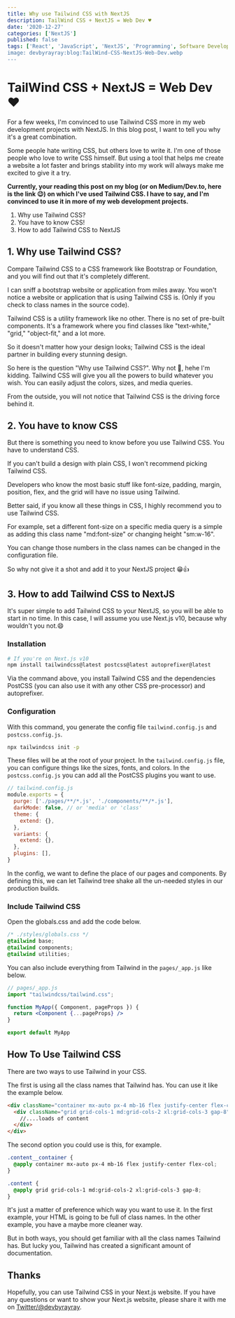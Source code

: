 ```yaml
---
title: Why use Tailwind CSS with NextJS
description: TailWind CSS + NextJS = Web Dev ♥️
date: '2020-12-27'
categories: ['NextJS']
published: false
tags: ['React', 'JavaScript', 'NextJS', 'Programming', Software Development']
image: devbyrayray:blog:TailWind-CSS-NextJS-Web-Dev.webp
---
```


# TailWind CSS + NextJS = Web Dev ♥️

For a few weeks, I'm convinced to use Tailwind CSS more in my web development projects with NextJS. In this blog post, I want to tell you why it's a great combination.

Some people hate writing CSS, but others love to write it. I'm one of those people who love to write CSS himself. But using a tool that helps me create a website a lot faster and brings stability into my work will always make me excited to give it a try.

**Currently, your reading this post on my blog (or on Medium/Dev.to, here is the link 😉) on which I've used Tailwind CSS. I have to say, and I'm convinced to use it in more of my web development projects.**

1. Why use Tailwind CSS?
2. You have to know CSS!
3. How to add Tailwind CSS to NextJS

## 1. Why use Tailwind CSS?

Compare Tailwind CSS to a CSS framework like Bootstrap or Foundation, and you will find out that it's completely different.

I can sniff a bootstrap website or application from miles away. You won't notice a website or application that is using Tailwind CSS is. (Only if you check to class names in the source code).

Tailwind CSS is a utility framework like no other. There is no set of pre-built components. It's a framework where you find classes like "text-white," "grid," "object-fit," and a lot more.

So it doesn't matter how your design looks; Tailwind CSS is the ideal partner in building every stunning design.

So here is the question "Why use Tailwind CSS?". Why not 🤣, hehe I'm kidding. Tailwind CSS will give you all the powers to build whatever you wish. You can easily adjust the colors, sizes, and media queries.

From the outside, you will not notice that Tailwind CSS is the driving force behind it.

## 2. You have to know CSS

But there is something you need to know before you use Tailwind CSS. You have to understand CSS.

If you can't build a design with plain CSS, I won't recommend picking Tailwind CSS.

Developers who know the most basic stuff like font-size, padding, margin, position, flex, and the grid will have no issue using Tailwind.

Better said, if you know all these things in CSS, I highly recommend you to use Tailwind CSS.

For example, set a different font-size on a specific media query is a simple as adding this class name "md:font-size" or changing height "sm:w-16".

You can change those numbers in the class names can be changed in the configuration file.

So why not give it a shot and add it to your NextJS project 😁👍

## 3. How to add Tailwind CSS to NextJS

It's super simple to add Tailwind CSS to your NextJS, so you will be able to start in no time. In this case, I will assume you use Next.js v10, because why wouldn't you not.😄

### Installation
```bash
# If you're on Next.js v10
npm install tailwindcss@latest postcss@latest autoprefixer@latest
```

Via the command above, you install Tailwind CSS and the dependencies PostCSS (you can also use it with any other CSS pre-processor) and autoprefixer.

### Configuration

With this command, you generate the config file `tailwind.config.js` and `postcss.config.js`. 

```bash
npx tailwindcss init -p
```

These files will be at the root of your project. In the `tailwind.config.js` file, you can configure things like the sizes, fonts, and colors. In the `postcss.config.js` you can add all the PostCSS plugins you want to use.

```jsx
// tailwind.config.js
module.exports = {
  purge: ['./pages/**/*.js', './components/**/*.js'],
  darkMode: false, // or 'media' or 'class'
  theme: {
    extend: {},
  },
  variants: {
    extend: {},
  },
  plugins: [],
}
```

In the config, we want to define the place of our pages and components. By defining this, we can let Tailwind tree shake all the un-needed styles in our production builds.

### Include Tailwind CSS

Open the globals.css and add the code below.

```css
/* ./styles/globals.css */
@tailwind base;
@tailwind components;
@tailwind utilities;
```

You can also include everything from Tailwind in the `pages/_app.js` like below.

```jsx
// pages/_app.js
import "tailwindcss/tailwind.css";

function MyApp({ Component, pageProps }) {
  return <Component {...pageProps} />
}

export default MyApp
```

## How To Use Tailwind CSS

There are two ways to use Tailwind in your CSS.

The first is using all the class names that Tailwind has. You can use it like the example below.

```html
<div className="container mx-auto px-4 mb-16 flex justify-center flex-col">
  <div className="grid grid-cols-1 md:grid-cols-2 xl:grid-cols-3 gap-8">
    //....loads of content
  </div>
</div>  
```

The second option you could use is this, for example.

```css
.content__container {
  @apply container mx-auto px-4 mb-16 flex justify-center flex-col;
}

.content {
  @apply grid grid-cols-1 md:grid-cols-2 xl:grid-cols-3 gap-8;
}
```

It's just a matter of preference which way you want to use it. In the first example, your HTML is going to be full of class names. In the other example, you have a maybe more cleaner way.

But in both ways, you should get familiar with all the class names Tailwind has. But lucky you, Tailwind has created a significant amount of documentation.

## Thanks

Hopefully, you can use Tailwind CSS in your Next.js website. If you have any questions or want to show your Next.js website, please share it with me on [Twitter/@devbyrayray](https://twitter.com/devbyrayray).
